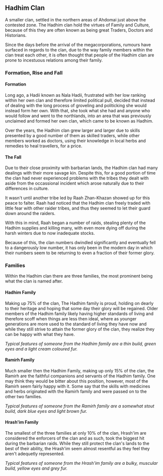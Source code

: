 {{BayPage}}
{{Delete|reason = Get outta here.}}
==Hadhim Clan==

A smaller clan, settled in the northern areas of Ahdomai just above the contested zone. The Hadhim clan hold the virtues of Family and Culture, because of this they are often known as being great Traders, Doctors and Historians.

Since the days before the arrival of the megacorporations, rumours have surfaced in regards to the clan, due to the way family members within the clan treat each other, it is often thought that people of the Hadhim clan are prone to incestuous relations among their family.


===Formation, Rise and Fall===


====Formation====

Long ago, a Hadii known as Nala Hadii, frustrated with her low ranking within her own clan and therefore limited political pull, decided that instead of dealing with the long process of groveling and politicking she would instead form her own. With that, she took what she had and anyone who would follow and went to the northlands, into an area that was previously unclaimed and formed her own clan, which came to be known as Hadhim.

Over the years, the Hadhim clan grew larger and larger due to skills presented by a good number of them as skilled traders, while other members worked as doctors, using their knowledge in local herbs and remedies to heal travellers, for a price.

====The Fall====

Due to their close proximity with barbarian lands, the Hadhim clan had many dealings with their more savage kin. Despite this, for a good portion of time the clan had never experienced problems with the tribes they dealt with aside from the occassional incident which arose naturally due to their differences in culture.

It wasn't until another tribe led by Raah Zhan-Khazan showed up for this peace to falter. Raah had noticed that the Hadhim clan freely traded with little fear with other raider tribes, and thus they seemed to let their guard down around the raiders.

With this in mind, Raah began a number of raids, stealing plenty of the Hadhim supplies and killing many, with even more dying off during the harsh winters due to now inadequate stocks.

Because of this, the clan numbers dwindled significantly and eventually fell to a dangerously low number, it has only been in the modern day in which their numbers seem to be returning to even a fraction of their former glory.

===Families===

Within the Hadhim clan there are three families, the most prominent being what the clan is named after.

====Hadhim Family====
Making up 75% of the clan, The Hadhim family is proud, holding on dearly to their heritage and hoping that some day their glory will be regained. Older members of the Hadhim family likely having higher standards of living and therefore scoff when things are less then ideal, where as younger generations are more used to the standard of living they have now and while they still strive to attain the former glory of the clan, they realize they can be happy with what they have.

''Typical features of someone from the Hadhim family are a thin build, green eyes and a light cream coloured fur.''

====Ramirh Family====
Much smaller then the Hadhim Family, making up only 15% of the clan, the Ramirh are the faithful companions and servants of the Hadhim family. One may think they would be bitter about this position, however, most of the Ramirh seem fairly happy with it. Some say that the skills with medicines and herbs originated with the Ramirh family and were passed on to the other two families.

''Typical features of someone from the Ramirh family are a somewhat stout build, dark blue eyes and light brown fur.''

====Hrash'im Family====
The smallest of the three families at only 10% of the clan, Hrash'im are considered the enforcers of the clan and as such, took the biggest hit during the barbarian raids. While they still protect the clan's lands to the best of their ability, the Hrash'im seem almost resentful as they feel they aren't adequetly represented.

''Typical features of someone from the Hrash'im family are a bulky, muscular build, yellow eyes and grey fur.''